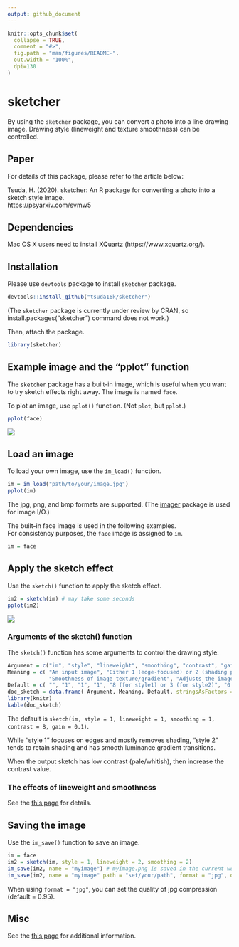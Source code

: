```yaml
---
output: github_document
---
```


<!-- README.md is generated from README.Rmd. Please edit that file -->

```r
knitr::opts_chunk$set(
  collapse = TRUE,
  comment = "#>",
  fig.path = "man/figures/README-",
  out.width = "100%",
  dpi=130
)
```

# sketcher

<!-- badges: start -->
<!-- badges: end -->

By using the ```sketcher``` package, you can convert a photo into a line drawing image. 
Drawing style (lineweight and texture smoothness) can be controlled.

## Paper

For details of this package, please refer to the article below:

Tsuda, H. (2020). sketcher: An R package for converting a photo into a sketch style image.  
https://psyarxiv.com/svmw5


## Dependencies

Mac OS X users need to install XQuartz (https://www.xquartz.org/).

## Installation

Please use ```devtools``` package to install ```sketcher``` package.

``` r
devtools::install_github("tsuda16k/sketcher")
```

(The ```sketcher``` package is currently under review by CRAN, so install.packages("sketcher") command does not work.)

Then, attach the package.

```r
library(sketcher)
```

## Example image and the "pplot" function

The ```sketcher``` package has a built-in image, which is useful when you want to try sketch effects right away. The image is named  ```face```.

To plot an image, use ```pplot()``` function. (Not ```plot```, but ```pplot```.)

```r
pplot(face)
```

![](vignettes/face.jpg)

## Load an image

To load your own image, use the ```im_load()``` function.

```r
im = im_load("path/to/your/image.jpg")
pplot(im)
```

The jpg, png, and bmp formats are supported. (The [imager](http://dahtah.github.io/imager/) package is used for image I/O.)

The built-in face image is used in the following examples.  
For consistency purposes, the ```face``` image is assigned to ```im```.

```r
im = face
```

## Apply the sketch effect

Use the ```sketch()``` function to apply the sketch effect.

```r
im2 = sketch(im) # may take some seconds
pplot(im2)
```

![](vignettes/sketch.png)

### Arguments of the sketch() function

The ```sketch()``` function has some arguments to control the drawing style:

```r
Argument = c("im", "style", "lineweight", "smoothing", "contrast", "gain")
Meaning = c( "An input image", "Either 1 (edge-focused) or 2 (shading preserving)", "Strength of lines",
             "Smoothness of image texture/gradient", "Adjusts the image contrast", "Can be used to reduce noise in dim regions" )
Default = c( "", "1", "1", "1", "8 (for style1) or 3 (for style2)", "0.1" )
doc_sketch = data.frame( Argument, Meaning, Default, stringsAsFactors = F )
library(knitr)
kable(doc_sketch)
```

The default is ```sketch(im, style = 1, lineweight = 1, smoothing = 1, contrast = 8, gain = 0.1)```.

While "style 1" focuses on edges and mostly removes shading, "style 2" tends to retain shading and has smooth luminance gradient transitions.

When the output sketch has low contrast (pale/whitish), then increase the contrast value.

### The effects of lineweight and smoothness

See the [this page](https://htsuda.net/sketcher/) for details.

## Saving the image

Use the ```im_save()``` function to save an image.

```r
im = face
im2 = sketch(im, style = 1, lineweight = 2, smoothing = 2)
im_save(im2, name = "myimage") # myimage.png is saved in the current working directory 
im_save(im2, name = "myimage" path = "set/your/path", format = "jpg", quality = .95)
```

When using ```format = "jpg"```, you can set the quality of jpg compression (default = 0.95).

## Misc

See the [this page](https://htsuda.net/sketcher/) for additional information.
